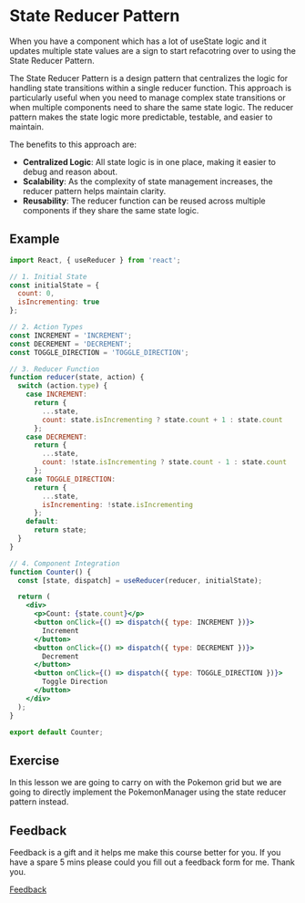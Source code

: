 
<Meta title="Lessons/🥈 Sliver/State Reducer Pattern/01-Lesson" />

# State Reducer Pattern

When you have a component which has a lot of useState logic and it updates multiple state values are a sign to start refacotring over to using the State Reducer Pattern.

The State Reducer Pattern is a design pattern that centralizes the logic for handling state transitions within a single reducer function. This approach is particularly useful when you need to manage complex state transitions or when multiple components need to share the same state logic. The reducer pattern makes the state logic more predictable, testable, and easier to maintain.

The benefits to this approach are:

- **Centralized Logic**: All state logic is in one place, making it easier to debug and reason about.
- **Scalability**: As the complexity of state management increases, the reducer pattern helps maintain clarity.
- **Reusability**: The reducer function can be reused across multiple components if they share the same state logic.

## Example

```jsx
import React, { useReducer } from 'react';

// 1. Initial State
const initialState = {
  count: 0,
  isIncrementing: true
};

// 2. Action Types
const INCREMENT = 'INCREMENT';
const DECREMENT = 'DECREMENT';
const TOGGLE_DIRECTION = 'TOGGLE_DIRECTION';

// 3. Reducer Function
function reducer(state, action) {
  switch (action.type) {
    case INCREMENT:
      return {
        ...state,
        count: state.isIncrementing ? state.count + 1 : state.count
      };
    case DECREMENT:
      return {
        ...state,
        count: !state.isIncrementing ? state.count - 1 : state.count
      };
    case TOGGLE_DIRECTION:
      return {
        ...state,
        isIncrementing: !state.isIncrementing
      };
    default:
      return state;
  }
}

// 4. Component Integration
function Counter() {
  const [state, dispatch] = useReducer(reducer, initialState);

  return (
    <div>
      <p>Count: {state.count}</p>
      <button onClick={() => dispatch({ type: INCREMENT })}>
        Increment
      </button>
      <button onClick={() => dispatch({ type: DECREMENT })}>
        Decrement
      </button>
      <button onClick={() => dispatch({ type: TOGGLE_DIRECTION })}>
        Toggle Direction
      </button>
    </div>
  );
}

export default Counter;
```

## Exercise

In this lesson we are going to carry on with the Pokemon grid but we are going to directly implement the PokemonManager using the state reducer pattern instead.

## Feedback

Feedback is a gift and it helps me make this course better for you. If you have a spare 5 mins please could you fill out a feedback form for me. Thank you.

[Feedback](https://github.com/code-mattclaffey/react-design-patterns/issues/new)
